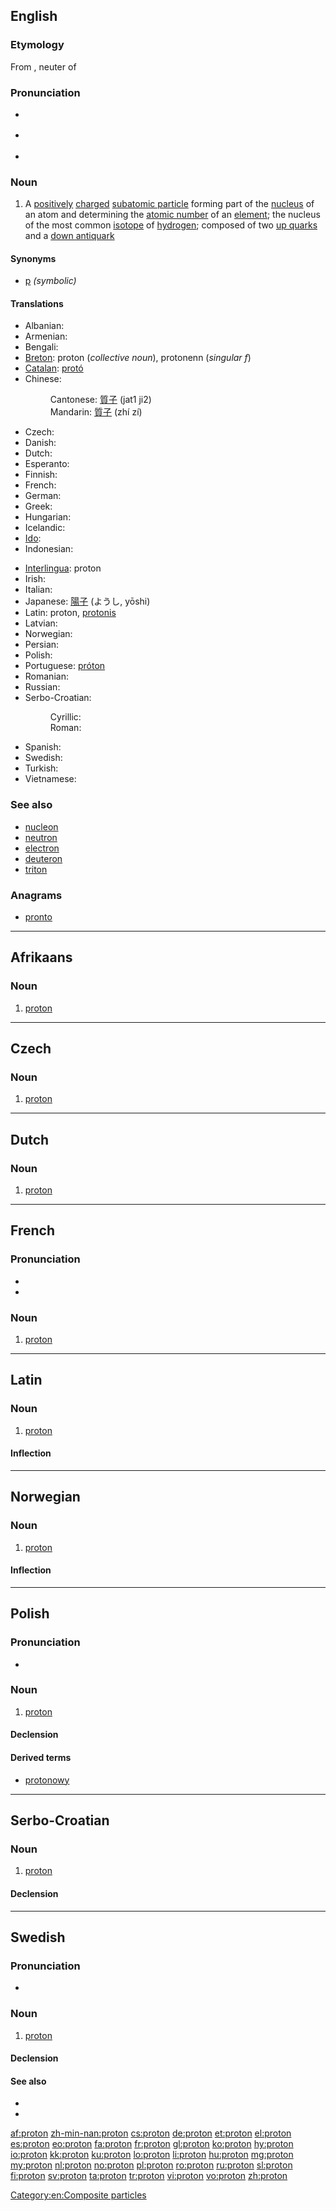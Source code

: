 {{also|Proton|protón}}
==English==
{{wikipedia}}

===Etymology===
From {{etyl|grc|en}} {{term|πρῶτον|tr=prōton|lang=grc|sc=polytonic}}, neuter of {{term|πρῶτος||first|tr=prōtos|lang=grc|sc=polytonic}}

===Pronunciation===
* {{a|RP}} {{IPA|/ˈprəʊ.tɒn/}}
* {{a|US}} {{IPA|/ˈproʊ.tɑːn/}}
* {{hyphenation|pro|ton}}

===Noun===
{{en-noun}}

# A [[positively]] [[charge]]d [[subatomic particle]] forming part of the [[nucleus]] of an atom and determining the [[atomic number]] of an [[element]]; the nucleus of the most common [[isotope]] of [[hydrogen]]; composed of two [[up quark]]s and a [[down antiquark]]

====Synonyms====
* [[p]] ''(symbolic)''

====Translations====
{{trans-top|positively charged nucleon}}
* Albanian: {{t-|sq|proton|m|xs=Albanian}}
* Armenian: {{t-|hy|պրոտոն|tr=proton}}
* Bengali: {{t|bn|প্রোটন|sc=Beng}}
* [[Breton]]: proton (''collective noun''), protonenn (''singular f'')
* [[Catalan]]: [[protó]]
* Chinese: 
*: Cantonese: [[質子]] (jat1 ji2)
*: Mandarin: [[質子]] (zhí zí)
* Czech: {{t+|cs|proton|m}}
* Danish: {{t-|da|proton}}
* Dutch: {{t+|nl|proton|n}}
* Esperanto: {{t+|eo|protono|xs=Esperanto}}
* Finnish: {{t+|fi|protoni}}
* French: {{t+|fr|proton|m}}
* German: {{t+|de|Proton|n}}
* Greek: {{t|el|πρωτόνιο|n|tr=protónio}}
* Hungarian: {{t+|hu|proton}}
* Icelandic: {{t+|is|róteind|f}}
* [[Ido]]: {{t+|io|protono|xs=Ido}}
* Indonesian: {{t-|id|proton|xs=Indonesian}}
{{trans-mid}}
* [[Interlingua]]: proton
* Irish: {{t|ga|prótón|m|xs=Irish}}
* Italian: {{t-|it|protone}}
* Japanese: [[陽子]] (ようし, yōshi)
* Latin: proton, [[protonis]]
* Latvian: {{t-|lv|protons|m|xs=Latvian}}
* Norwegian: {{t+|no|proton}}
* Persian: {{t|fa|پروتون|xs=Persian}}
* Polish: {{t+|pl|proton|m}}
* Portuguese: [[próton]] {{m}}
* Romanian: {{t|ro|proton|m}}
* Russian: {{t+|ru|протон|tr=proton}}
* Serbo-Croatian:
*: Cyrillic: {{t|sh|протон|m|alt=про̀то̄н}}
*: Roman: {{t|sh|proton|m|alt=pròtōn}}
* Spanish: {{t+|es|protón}}
* Swedish: {{t+|sv|proton|c}}
* Turkish: {{t+|tr|proton}}
* Vietnamese: {{t+|vi|proton|xs=Vietnamese}}
{{trans-bottom}}

===See also===
* [[nucleon]]
* [[neutron]]
* [[electron]]
* [[deuteron]]
* [[triton]]

===Anagrams===
* [[pronto#English|pronto]]

[[Category:en:Composite particles]]

----

==Afrikaans==
{{wikipedia|lang=af}}

===Noun===
{{infl|af|noun|plural|[[protone]]}}

# {{physics|lang=af}} [[#English|proton]]

----

==Czech==

===Noun===
{{cs-noun|g=m}}

# [[#English|proton]]

----

==Dutch==
{{wikipedia|lang=nl}}

===Noun===
{{nl-noun|g=n||-}}

# {{physics|lang=nl}} [[#English|proton]]

----

==French==

===Pronunciation===
* {{audio|Fr-proton.ogg|audio}}
* {{audio|Fr-Paris--proton.ogg|Audio (Paris)}}

===Noun===
{{infl|fr|noun|g=m}}

# [[#English|proton]]

----

==Latin==

===Noun===
{{wikipedia|lang=la}}
{{la-noun|proton|protonis|protōnis|n|third}}

# {{physics|lang=la}} [[#English|proton]]

====Inflection====
{{la-decl-3rd|proton|proton|proton|protōn}}

----

==Norwegian==
{{wikipedia|lang=no}}
{{wikipedia|lang=nn}}

===Noun===
{{infl|no|noun}}

# {{physics|lang=no}} [[#English|proton]]

====Inflection====
{{no-noun-infl|nb-class=n3|nn-class=n1}}

----

==Polish==

===Pronunciation===
* {{IPA|/ˈprɔt̪ɔn̪/|lang=pl}}

===Noun===
{{pl-noun|m}}

# {{physics|lang=pl}} [[#English|proton]]

====Declension====
{{pl-decl-noun
|proton|protony
|protonu|protonów
|protonowi|protonom
|proton|protony
|protonem|protonami
|protonie|protonach
|protonie|protony
}}

====Derived terms====
* [[protonowy]]

----

==Serbo-Croatian==

===Noun===
{{sh-noun|g=m|head=pròtōn|r|протон|про̀то̄н}}

# [[#English|proton]]

====Declension====
{{sh-decl-noun
|pròtōn|protoni
|protóna|protona
|protonu|protonima
|proton|protone
|protone|protoni
|protonu|protonima
|protonom|protonima
}}

----

==Swedish==
{{wikipedia|lang=sv}}

===Pronunciation===
* {{IPA|/prʊˈtoːn/|lang=sv}}

===Noun===
{{sv-noun|g=c}}

# {{context|physics|lang=sv}} [[#English|proton]]

====Declension====
{{sv-noun-reg-er}}

====See also====
* {{l|sv|neutron}}
* {{l|sv|elektron}}

[[af:proton]]
[[zh-min-nan:proton]]
[[cs:proton]]
[[de:proton]]
[[et:proton]]
[[el:proton]]
[[es:proton]]
[[eo:proton]]
[[fa:proton]]
[[fr:proton]]
[[gl:proton]]
[[ko:proton]]
[[hy:proton]]
[[io:proton]]
[[kk:proton]]
[[ku:proton]]
[[lo:proton]]
[[li:proton]]
[[hu:proton]]
[[mg:proton]]
[[my:proton]]
[[nl:proton]]
[[no:proton]]
[[pl:proton]]
[[ro:proton]]
[[ru:proton]]
[[sl:proton]]
[[fi:proton]]
[[sv:proton]]
[[ta:proton]]
[[tr:proton]]
[[vi:proton]]
[[vo:proton]]
[[zh:proton]]